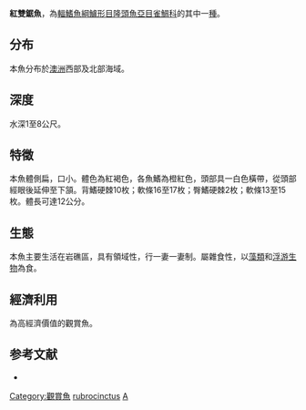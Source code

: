 {{Speciesbox
| name = 紅雙鋸魚
| image = Amphiprion rubrocinctus RLS.jpg
| image_width = 250px
| status = LC
| status_system = IUCN3.1
| genus = Amphiprion
| species = rubrocinctus
| authority = [[Richardson|Richardson]], 1842
| synonyms = *''Amphiprion ruppelii''<br /><small>Castelnau, 1873</small>
*''Amphiprion tricolor''<br /><small>Günther, 1862</small>
}}

'''紅雙鋸魚'''，為[[輻鰭魚綱|輻鰭魚綱]][[鱸形目|鱸形目]][[隆頭魚亞目|隆頭魚亞目]][[雀鯛科|雀鯛科]]的其中一[[種|種]]。

==分布==
本魚分布於[[澳洲|澳洲]]西部及北部海域。

==深度==
水深1至8公尺。

==特徵==
本魚體側扁，口小。體色為紅褐色，各魚鰭為橙紅色，頭部具一白色橫帶，從頭部經眼後延伸至下頷。背鰭硬棘10枚；軟條16至17枚；臀鰭硬棘2枚；軟條13至15枚。體長可達12公分。

==生態==
本魚主要生活在岩礁區，具有領域性，行一妻一妻制。屬雜食性，以[[藻類|藻類]]和[[浮游生物|浮游生物]]為食。

==經濟利用==
為高經濟價值的觀賞魚。

==参考文献==
*{{FishBase_species|genus=Amphiprion|species=rubrocinctus|year=2011|month=12}}
{{Taxonbar|from=Q783203}}

[[Category:觀賞魚|Category:觀賞魚]]
[[Category:雙鋸魚屬|rubrocinctus]]
[[Category:1842年描述的魚類|A]]